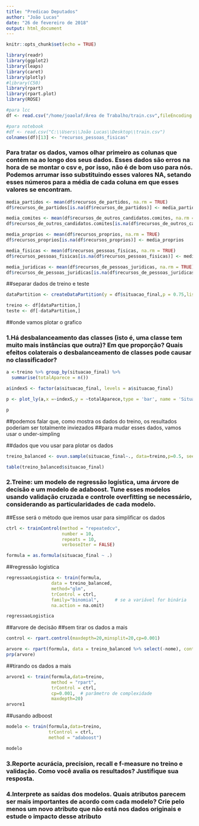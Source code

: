 ```yaml
---
title: "Predicao Deputados"
author: "João Lucas"
date: "26 de fevereiro de 2018"
output: html_document
---
```


```r
knitr::opts_chunk$set(echo = TRUE)
```

```r
library(readr)
library(ggplot2)
library(leaps)
library(caret)
library(plotly)
#library(C50)
library(rpart)
library(rpart.plot)
library(ROSE)
```

```r
#para lcc
df <- read.csv("/home/joaolaf/Área de Trabalho/train.csv",fileEncoding = "latin1")

#para notebook
#df <- read.csv("C:\\Users\\João Lucas\\Desktop\\train.csv")
colnames(df)[13] <- "recursos_pessoas_fisicas"
```


<h3>Para tratar os dados, vamos olhar primeiro as colunas que contém na ao longo dos seus dados. Esses dados são erros na hora de se montar o csv e, por isso, não é de bom uso para nós. Podemos arrumar isso substituindo esses valores NA, setando esses números para a média de cada coluna em que esses valores se encontram.</h3>

```r

media_partidos <- mean(df$recursos_de_partidos, na.rm = TRUE)
df$recursos_de_partidos[is.na(df$recursos_de_partidos)] <- media_partidos

media_comites <- mean(df$recursos_de_outros_candidatos.comites, na.rm = TRUE)
df$recursos_de_outros_candidatos.comites[is.na(df$recursos_de_outros_candidatos.comites)] <- media_comites

media_proprios <- mean(df$recursos_proprios, na.rm = TRUE)
df$recursos_proprios[is.na(df$recursos_proprios)] <- media_proprios

media_fisicas <- mean(df$recursos_pessoas_fisicas, na.rm = TRUE)
df$recursos_pessoas_fisicas[is.na(df$recursos_pessoas_fisicas)] <- media_fisicas

media_juridicas <- mean(df$recursos_de_pessoas_juridicas, na.rm = TRUE)
df$recursos_de_pessoas_juridicas[is.na(df$recursos_de_pessoas_juridicas)] <- media_juridicas


```

##separar dados de treino e teste

```r
dataPartition <- createDataPartition(y = df$situacao_final,p = 0.75,list = FALSE)

treino <- df[dataPartition,]
teste <- df[-dataPartition,]

```

##onde vamos plotar o grafico

<h3>1.Há desbalanceamento das classes (isto é, uma classe tem muito mais instâncias que outra)? Em que proporção? Quais efeitos colaterais o desbalanceamento de classes pode causar no classificador? </h3>
```r
a <-treino %>% group_by(situacao_final) %>% 
  summarise(totalAparece = n())

a$indexS <- factor(a$situacao_final, levels = a$situacao_final)

p <- plot_ly(a,x =~indexS,y = ~totalAparece,type = 'bar', name = 'Situações') %>% layout(title = 'Frequência de cada situação',xaxis = list(title=""),yaxis = list(title = "Quantas vezes cada situação aparece"),barmode = 'stack')

p
```
##podemos falar que, como mostra os dados do treino, os resultados poderiam ser totalmente inviezados
##para mudar esses dados, vamos usar o under-simpling

##dados que vou usar para plotar os dados
```r
treino_balanced <- ovun.sample(situacao_final~., data=treino,p=0.5, seed=1,method="both")$data

table(treino_balanced$situacao_final)

```

<h3>2.Treine: um modelo de regressão logística, uma árvore de decisão e um modelo de adaboost. Tune esses modelos usando validação cruzada e controle overfitting se necessário, considerando as particularidades de cada modelo.</h3>

##Esse será o método que iremos usar para simplificar os dados
```r
ctrl <- trainControl(method = "repeatedcv", 
                     number = 10, 
                     repeats = 10, 
                     verboseIter = FALSE)

formula = as.formula(situacao_final ~ .)
```

##regressão logistica
```r
regressaoLogistica <- train(formula,
                 data = treino_balanced,
                 method="glm",
                 trControl = ctrl, 
                 family="binomial",      # se a variável for binária
                 na.action = na.omit)

regressaoLogistica

```


##arvore de decisão
##sem tirar os dados a mais

```r
control <- rpart.control(maxdepth=20,minsplit=20,cp=0.001)

arvore <- rpart(formula, data = treino_balanced %>% select(-nome), control = control)
prp(arvore)

```
##tirando os dados a mais

```r
arvore1 <- train(formula,data=treino, 
                 method = "rpart",
                 trControl = ctrl,
                 cp=0.001,  # parâmetro de complexidade
                 maxdepth=20)
arvore1
```
##usando adboost

```r
modelo <- train(formula,data=treino,
                trControl = ctrl,
                method = "adaboost")

modelo
```





<h3>3.Reporte acurácia, precision, recall e f-measure no treino e validação. Como você avalia os resultados? Justifique sua resposta.</h3>

<h3>4.Interprete as saídas dos modelos. Quais atributos parecem ser mais importantes de acordo com cada modelo? Crie pelo menos um novo atributo que não está nos dados originais e estude o impacto desse atributo</h3>  
  